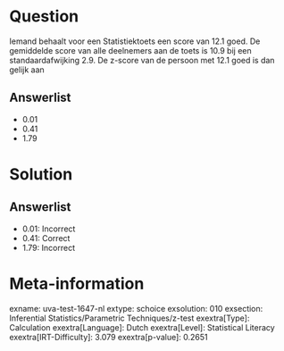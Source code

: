 Question
========

Iemand behaalt voor een Statistiektoets een score van 12.1 goed. De
gemiddelde score van alle deelnemers aan de toets is 10.9 bij een
standaardafwijking 2.9. De z-score van de persoon met 12.1 goed is dan
gelijk aan

Answerlist
----------

* 0.01
* 0.41
* 1.79

Solution
========

Answerlist
----------

* 0.01: Incorrect
* 0.41: Correct
* 1.79: Incorrect

Meta-information
================
exname: uva-test-1647-nl
extype: schoice
exsolution: 010
exsection: Inferential Statistics/Parametric Techniques/z-test
exextra[Type]: Calculation
exextra[Language]: Dutch
exextra[Level]: Statistical Literacy
exextra[IRT-Difficulty]: 3.079
exextra[p-value]: 0.2651
